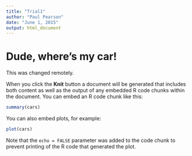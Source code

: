 ```yaml
---
title: "Trial1"
author: "Paul Pearson"
date: "June 1, 2015"
output: html_document
---
```


# Dude, where's my car!

This was changed remotely.

When you click the **Knit** button a document will be generated that includes both content as well as the output of any embedded R code chunks within the document. You can embed an R code chunk like this:

```r
summary(cars)
```

You can also embed plots, for example:

```r
plot(cars)
```

Note that the `echo = FALSE` parameter was added to the code chunk to prevent printing of the R code that generated the plot.
